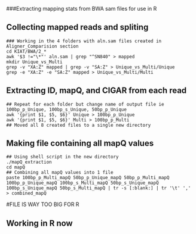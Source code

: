 ###Extracting mapping stats from BWA sam files for use in R

## Collecting mapped reads and spliting

```
### Working in the 4 folders with aln.sam files created in Aligner_Comparision section
cd KIAT/BWA/2_*
awk '$3 !="\*"' aln.sam | grep "^SN840" > mapped
mkdir Unique_vs_Multi
grep -v "XA:Z" mapped | grep -v "SA:Z" > Unique_vs_Multi/Unique
grep -e "XA:Z" -e "SA:Z" mapped > Unique_vs_Multi/Multi
```

## Extracting ID, mapQ, and CIGAR from each read

```
## Repeat for each folder but change name of output file ie 100bp_p_Unique, 100bp_s_Unique, 50bp_p_Unique
awk '{print $1, $5, $6}' Unique > 100bp_p_Unique
awk '{print $1, $5, $6}' Multi > 100bp_p_Multi
## Moved all 8 created files to a single new directory
```

## Making file containing all mapQ values

```
## Using shell script in the new directory
./mapQ_extraction
cd mapQ
## Combining all mapQ values into 1 file
paste 100bp_p_Multi_mapQ 50bp_p_Unique_mapQ 50bp_p_Multi_mapQ 100bp_p_Unique_mapQ 100bp_s_Multi_mapQ 50bp_s_Unique_mapQ 100bp_s_Unique_mapQ 50bp_s_Multi_mapQ | tr -s [:blank:] | tr '\t' ',' > combined_mapQ

```

#FILE IS WAY TOO BIG FOR R

## Working in R now
